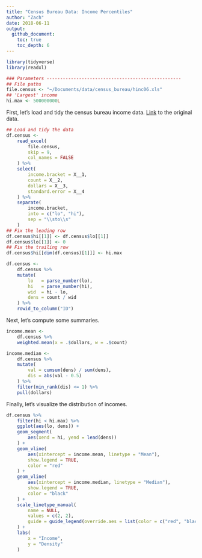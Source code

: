 ```yaml
---
title: "Census Bureau Data: Income Percentiles"
author: "Zach"
date: 2018-06-11
output:
  github_document:
    toc: true
    toc_depth: 6
---
```


```r
library(tidyverse)
library(readxl)

### Parameters --------------------------------------------------
## File paths
file.census <- "~/Documents/data/census_bureau/hinc06.xls"
## 'Largest' income
hi.max <- 500000000L
```

First, let's load and tidy the census bureau income data.
[Link](https://www.census.gov/data/tables/time-series/demo/income-poverty/cps-hinc/hinc-06.2016.html)
to the original data.

```r
## Load and tidy the data
df.census <-
    read_excel(
        file.census,
        skip = 9,
        col_names = FALSE
    ) %>%
    select(
        income.bracket = X__1,
        count = X__2,
        dollars = X__3,
        standard.error = X__4
    ) %>%
    separate(
        income.bracket,
        into = c("lo", "hi"),
        sep = "\\sto\\s"
    )
## Fix the leading row
df.census$hi[[1]] <- df.census$lo[[1]]
df.census$lo[[1]] <- 0
## Fix the trailing row
df.census$hi[[dim(df.census)[1]]] <- hi.max

df.census <-
    df.census %>%
    mutate(
        lo   = parse_number(lo),
        hi   = parse_number(hi),
        wid  = hi - lo,
        dens = count / wid
    ) %>%
    rowid_to_column("ID")
```

Next, let's compute some summaries.

```r
income.mean <-
    df.census %>%
    weighted.mean(x = .$dollars, w = .$count)

income.median <-
    df.census %>%
    mutate(
        val = cumsum(dens) / sum(dens),
        dis = abs(val - 0.5)
    ) %>%
    filter(min_rank(dis) <= 1) %>%
    pull(dollars)
```

Finally, let's visualize the distribution of incomes.

```r
df.census %>%
    filter(hi < hi.max) %>%
    ggplot(aes(lo, dens)) +
    geom_segment(
        aes(xend = hi, yend = lead(dens))
    ) +
    geom_vline(
        aes(xintercept = income.mean, linetype = "Mean"),
        show.legend = TRUE,
        color = "red"
    ) +
    geom_vline(
        aes(xintercept = income.median, linetype = "Median"),
        show.legend = TRUE,
        color = "black"
    ) +
    scale_linetype_manual(
        name = NULL,
        values = c(2, 2),
        guide = guide_legend(override.aes = list(color = c("red", "black")))
    ) +
    labs(
        x = "Income",
        y = "Density"
    )
```
